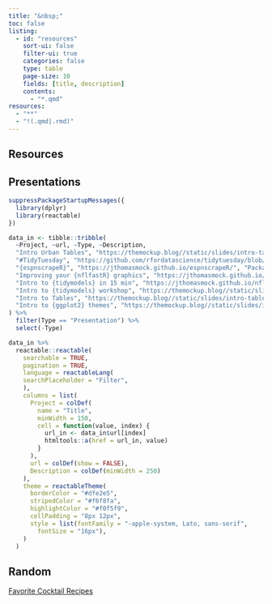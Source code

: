 ```yaml
---
title: "&nbsp;"
toc: false
listing:
  - id: "resources"
    sort-ui: false
    filter-ui: true
    categories: false
    type: table
    page-size: 10
    fields: [title, description]
    contents: 
      - "*.qmd"
resources:
  - "**"
  - "!(.qmd|.rmd)"
---
```


## Resources

::: {#resources}
:::

## Presentations

```r
suppressPackageStartupMessages({
  library(dplyr)
  library(reactable)
})

data_in <- tibble::tribble(
  ~Project, ~url, ~Type, ~Description,
  "Intro Urban Tables", "https://themockup.blog//static/slides/intro-tables-urban.html", "Presentation", "An overview of tables for Urban Institute",
  "#TidyTuesday", "https://github.com/rfordatascience/tidytuesday/blob/master/README.md", "Event", "A weekly data project aimed at the R ecosystem",
  "{espnscrapeR}", "https://jthomasmock.github.io/espnscrapeR/", "Package", "A small package to scrape or collect NFL data from ESPN or NFL.com",
  "Improving your {nflfastR} graphics", "https://jthomasmock.github.io/nfl_plotting_cookbook/", "Guide", "An in-depth guide to data visualization and techniques for play-by-play data",
  "Intro to {tidymodels} in 15 min", "https://jthomasmock.github.io/nfl_hanic", "Presentation", "A short presentation on using `tidymodels` to predict whether the opposing team will run or pass",
  "Intro to {tidymodels} workshop", "https://themockup.blog//static/slides/nfl-tidymodels.html", "Presentation", "A full workshop on using `tidymodels` to predict whether the opposing team will run or pass",
  "Intro to Tables", "https://themockup.blog//static/slides/intro-tables.html", "Presentation", "A presentation on 10 best practices for creating tables with {gt}",
  "Intro to {ggplot2} themes", "https://themockup.blog//static/slides/intro-plot.html", "Presentation", "A deep dive into {ggplot2} themes and making beautiful graphics in R"
) %>% 
  filter(Type == "Presentation") %>% 
  select(-Type)

data_in %>%
  reactable::reactable(
    searchable = TRUE,
    pagination = TRUE,
    language = reactableLang(
    searchPlaceholder = "Filter",
    ),
    columns = list(
      Project = colDef(
        name = "Title",
        minWidth = 150,
        cell = function(value, index) {
          url_in <- data_in$url[index]
          htmltools::a(href = url_in, value)
        }
      ),
      url = colDef(show = FALSE),
      Description = colDef(minWidth = 250)
    ),
    theme = reactableTheme(
      borderColor = "#dfe2e5",
      stripedColor = "#f6f8fa",
      highlightColor = "#f0f5f9",
      cellPadding = "8px 12px",
      style = list(fontFamily = "-apple-system, Lato, sans-serif",
        fontSize = "16px"),
    )
  )
```

## Random

[Favorite Cocktail Recipes](https://drinksbytom.com/)